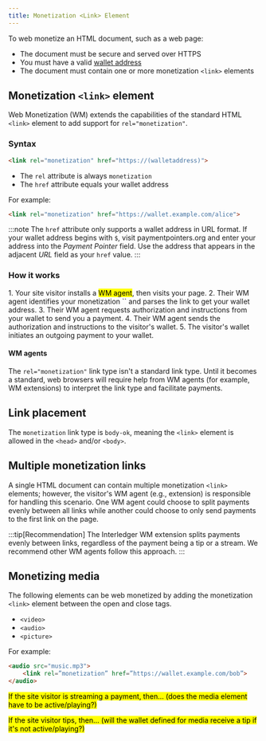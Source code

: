```yaml
---
title: Monetization <Link> Element
---
```



To web monetize an HTML document, such as a web page:
* The document must be secure and served over HTTPS
* You must have a valid [wallet address](/docs/wallet/wallets)
* The document must contain one or more monetization `<link>` elements

## Monetization `<link>` element

Web Monetization (WM) extends the capabilities of the standard HTML `<link>` element to add support for `rel="monetization"`.

### Syntax

```html
<link rel="monetization" href="https://(walletaddress)">
```

* The `rel` attribute is always `monetization`
* The `href` attribute equals your wallet address

For example:

```html
<link rel="monetization" href="https://wallet.example.com/alice">
```

:::note
The `href` attribute only supports a wallet address in URL format. If your wallet address begins with `$`, visit <LinkOut href='https://paymentpointers.org/'>paymentpointers.org</LinkOut> and enter your address into the _Payment Pointer_ field. Use the address that appears in the adjacent _URL_ field as your `href` value.
:::

### How it works

<Steps>
1. Your site visitor installs a <mark>WM agent</mark>, then visits your page.
2. Their WM agent identifies your monetization `<link>` and parses the link to get your wallet address.
3. Their WM agent requests authorization and instructions from your wallet to send you a payment.
4. Their WM agent sends the authorization and instructions to the visitor's wallet.
5. The visitor's wallet initiates an outgoing payment to your wallet. 
</Steps>

#### WM agents

The `rel="monetization"` link type isn't a <LinkOut href="https://html.spec.whatwg.org/dev/links.html#linkTypes">standard</LinkOut> link type. Until it becomes a standard, web browsers will require help from WM agents (for example, WM extensions) to interpret the link type and facilitate payments.

## Link placement

The `monetization` link type is `body-ok`, meaning the `<link>` element is allowed in the `<head>` and/or `<body>`.

## Multiple monetization links

A single HTML document can contain multiple monetization `<link>` elements; however, the visitor's WM agent (e.g., extension) is responsible for handling this scenario. One WM agent could choose to split payments evenly between all links while another could choose to only send payments to the first link on the page.

:::tip[Recommendation]
The Interledger WM extension splits payments evenly between links, regardless of the payment being a tip or a stream. We recommend other WM agents follow this approach.
:::

## Monetizing media 

The following elements can be web monetized by adding the monetization `<link>` element between the open and close tags.

* `<video>`
* `<audio>`
* `<picture>`

For example:

```html
<audio src="music.mp3">
    <link rel=”monetization” href=”https://wallet.example.com/bob”>
</audio>
```

<p><mark>If the site visitor is streaming a payment, then… (does the media element have to be active/playing?)</mark></p>

<p><mark>If the site visitor tips, then… (will the wallet defined for media receive a tip if it's not active/playing?)</mark></p>
